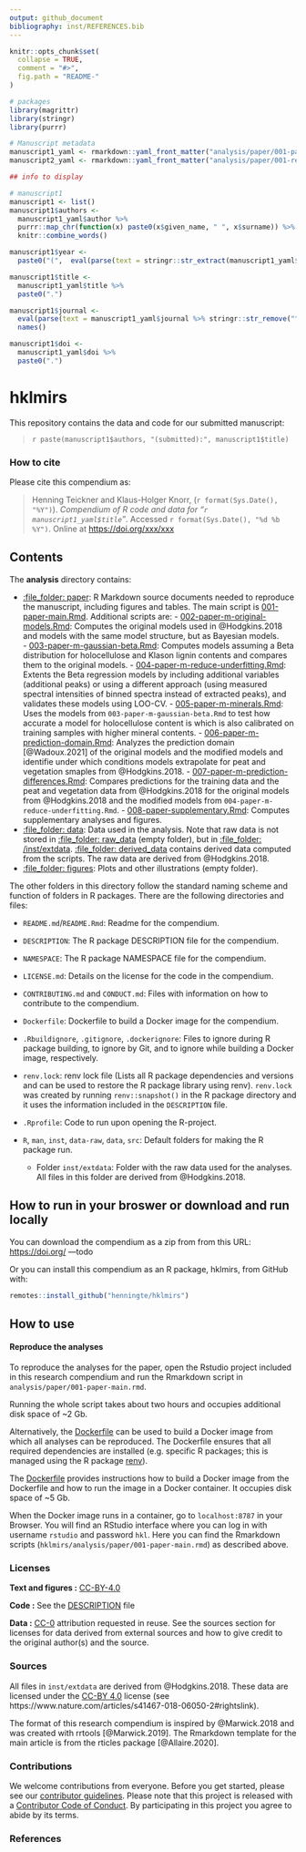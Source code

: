 ```yaml
---
output: github_document
bibliography: inst/REFERENCES.bib
---
```


<!-- README.md is generated from README.Rmd. Please edit that file -->

```r
knitr::opts_chunk$set(
  collapse = TRUE,
  comment = "#>",
  fig.path = "README-"
)
```

```r
# packages
library(magrittr)
library(stringr)
library(purrr)
```


```r
# Manuscript metadata
manuscript1_yaml <- rmarkdown::yaml_front_matter("analysis/paper/001-paper-main.Rmd")
manuscript2_yaml <- rmarkdown::yaml_front_matter("analysis/paper/001-reply-main.Rmd")

## info to display

# manuscript1
manuscript1 <- list()
manuscript1$authors <-
  manuscript1_yaml$author %>%
  purrr::map_chr(function(x) paste0(x$given_name, " ", x$surname)) %>%
  knitr::combine_words()

manuscript1$year <- 
  paste0("(",  eval(parse(text = stringr::str_extract(manuscript1_yaml$date, pattern = "^\\d+"))), "):")

manuscript1$title <-
  manuscript1_yaml$title %>%
  paste0(".")

manuscript1$journal <-
  eval(parse(text = manuscript1_yaml$journal %>% stringr::str_remove("^`r ") %>% stringr::str_remove("`$"))) %>%
  names()

manuscript1$doi <-
  manuscript1_yaml$doi %>%
  paste0(".")
```


# hklmirs

This repository contains the data and code for our submitted manuscript:

> `r paste(manuscript1$authors, "(submitted):", manuscript1$title)`


### How to cite

Please cite this compendium as:

> Henning Teickner and Klaus-Holger Knorr, (`r format(Sys.Date(), "%Y")`). _Compendium of R code and data for "`r manuscript1_yaml$title`"_. Accessed `r format(Sys.Date(), "%d %b %Y")`. Online at <https://doi.org/xxx/xxx>


## Contents

The **analysis** directory contains:

  - [:file\_folder: paper](/analysis/paper): R Markdown source documents
    needed to reproduce the manuscript, including figures and tables. The main 
    script is [001-paper-main.Rmd](analysis/paper/001-paper-main.Rmd). Additional scripts are:
        - [002-paper-m-original-models.Rmd](analysis/paper/002-paper-m-original-models.Rmd): Computes the original models used in @Hodgkins.2018 and models with the same model structure, but as Bayesian models.  
        - [003-paper-m-gaussian-beta.Rmd](analysis/paper/003-paper-m-gaussian-beta.Rmd): Computes models assuming a Beta distribution for holocellulose and Klason lignin contents and compares them to the original models.
        - [004-paper-m-reduce-underfitting.Rmd](analysis/paper/004-paper-m-reduce-underfitting.Rmd): Extents the Beta regression models by including additional variables (additional peaks) or using a different approach (using measured spectral intensities of binned spectra instead of extracted peaks), and validates these models using LOO-CV.
        - [005-paper-m-minerals.Rmd](analysis/paper/005-paper-m-minerals.Rmd): Uses the models from `003-paper-m-gaussian-beta.Rmd` to test how accurate a model for holocellulose content is which is also calibrated on training samples with higher mineral contents.
        - [006-paper-m-prediction-domain.Rmd](analysis/paper/006-paper-m-prediction-domain.Rmd): Analyzes the prediction domain [@Wadoux.2021] of the original models and the modified models and identifie under which conditions models extrapolate for peat and vegetation smaples from @Hodgkins.2018.
        - [007-paper-m-prediction-differences.Rmd](analysis/paper/007-paper-m-prediction-differences.Rmd): Compares predictions for the training data and the peat and vegetation data from @Hodgkins.2018 for the original models from @Hodgkins.2018 and the modified models from `004-paper-m-reduce-underfitting.Rmd`.
        - [008-paper-supplementary.Rmd](analysis/paper/008-paper-supplementary.Rmd): Computes supplementary analyses and figures.
  - [:file\_folder: data](/analysis/data): Data used in the analysis. Note that raw data is not stored in [:file\_folder: raw_data](/analysis/data/raw_data) (empty folder), but in [:file\_folder: /inst/extdata](/inst/extdata). [:file\_folder: derived_data](/analysis/data/derived_data) contains derived data computed from the scripts. The raw data are derived from @Hodgkins.2018.
  - [:file\_folder: figures](/analysis/figures): Plots and other
    illustrations (empty folder).

The other folders in this directory follow the standard naming scheme and function of folders in R packages. There are the following directories and files:  

- `README.md`/`README.Rmd`: Readme for the compendium.  
- `DESCRIPTION`: The R package DESCRIPTION file for the compendium.  
- `NAMESPACE`: The R package NAMESPACE file for the compendium.  
- `LICENSE.md`: Details on the license for the code in the compendium.  
- `CONTRIBUTING.md` and `CONDUCT.md`: Files with information on how to contribute to the compendium.  
- `Dockerfile`: Dockerfile to build a Docker image for the compendium.  
- `.Rbuildignore`, `.gitignore`, `.dockerignore`: Files to ignore during R package building, to ignore by Git, and to ignore while building a Docker image, respectively.  
- `renv.lock`: renv lock file (Lists all R package dependencies and versions and can be used to restore the R package library using renv). `renv.lock` was created by running     `renv::snapshot()` in the R package directory and it uses the information included in the `DESCRIPTION` file.  
- `.Rprofile`: Code to run upon opening the R-project.  
- `R`, `man`, `inst`, `data-raw`, `data`, `src`: Default folders for making the R package run.

  - Folder `inst/extdata`: Folder with the raw data used for the analyses. All files in this folder are derived from @Hodgkins.2018.  
    

## How to run in your broswer or download and run locally

You can download the compendium as a zip from from this URL: <https://doi.org/> ---todo

Or you can install this compendium as an R package, hklmirs, from GitHub with:

```r
remotes::install_github("henningte/hklmirs")
```


## How to use

#### Reproduce the analyses

To reproduce the analyses for the paper, open the Rstudio project included in this research compendium and run the Rmarkdown script in `analysis/paper/001-paper-main.rmd`.

Running the whole script takes about two hours and occupies additional disk space of ~2 Gb.  

Alternatively, the [Dockerfile](Dockerfile) can be used to build a Docker image from which all analyses can be reproduced. The Dockerfile ensures that all required dependencies are installed (e.g. specific R packages; this is managed using the R package [renv](https://rstudio.github.io/renv/articles/renv.html)).  

The [Dockerfile](Dockerfile) provides instructions how to build a Docker image from the Dockerfile and how to run the image in a Docker container. It occupies disk space of ~5 Gb.

When the Docker image runs in a container, go to `localhost:8787` in your Browser. You will find an RStudio interface where you can log in with username `rstudio` and password `hkl`. Here you can find the Rmarkdown scripts (`hklmirs/analysis/paper/001-paper-main.rmd`) as described above.  


### Licenses

**Text and figures :**  [CC-BY-4.0](http://creativecommons.org/licenses/by/4.0/)

**Code :** See the [DESCRIPTION](DESCRIPTION) file

**Data :** [CC-0](http://creativecommons.org/publicdomain/zero/1.0/) attribution requested in reuse. See the sources section for licenses for data derived from external sources and how to give credit to the original author(s) and the source.


### Sources

All files in `inst/extdata` are derived from @Hodgkins.2018. These data are licensed under the [CC-BY 4.0](http://creativecommons.org/licenses/by/4.0/) license (see https://www.nature.com/articles/s41467-018-06050-2#rightslink).

The format of this research compendium is inspired by @Marwick.2018 and was created with rrtools [@Marwick.2019]. The Rmarkdown template for the main article is from the rticles package [@Allaire.2020].

### Contributions

We welcome contributions from everyone. Before you get started, please see our [contributor guidelines](CONTRIBUTING.md). Please note that this project is released with a [Contributor Code of Conduct](CONDUCT.md). By participating in this project you agree to abide by its terms.

### References


